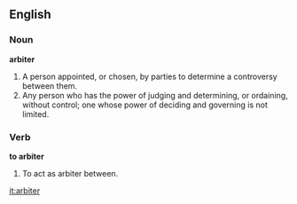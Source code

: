 ==English==

===Noun===

'''arbiter'''

#A person appointed, or chosen, by parties to determine a controversy between them.
#Any person who has the power of judging and determining, or ordaining, without control; one whose power of deciding and governing is not limited.

===Verb===

'''to arbiter'''

#To act as arbiter between.

[[it:arbiter]]